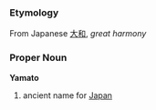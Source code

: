 ===Etymology===
From Japanese [[大和]], ''great harmony''
===Proper Noun===
'''Yamato'''

#ancient name for [[Japan]]